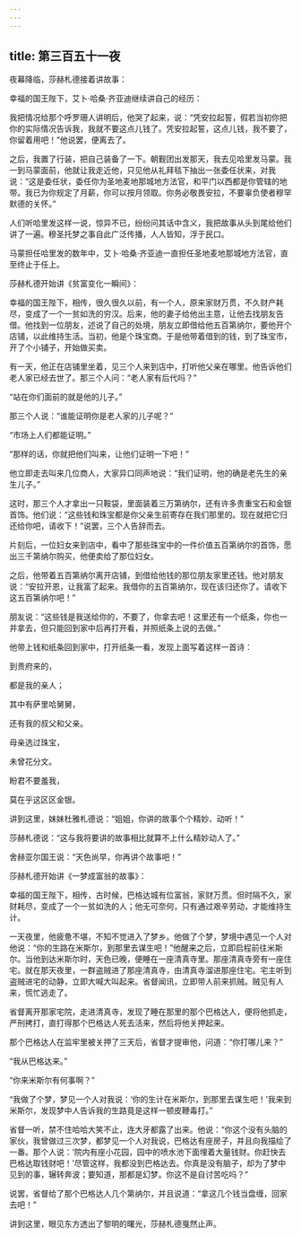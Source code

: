 ```yaml
---
---
---
```

title: 第三百五十一夜
---






夜幕降临，莎赫札德接着讲故事：





幸福的国王陛下，艾卜·哈桑·齐亚迪继续讲自己的经历：

我把情况给那个呼罗珊人讲明后，他哭了起来，说：“凭安拉起誓，假若当初你把你的实际情况告诉我，我就不要这点儿钱了。凭安拉起誓，这点儿钱，我不要了，你留着用吧！”他说罢，便离去了。

之后，我置了行装，把自己装备了一下。朝觐团出发那天，我去见哈里发马蒙。我一到马蒙面前，他就让我走近他，只见他从礼拜毯下抽出一张委任状来，对我说：“这是委任状，委任你为圣地麦地那城地方法官，和平门以西都是你管辖的地带。我已为你规定了月薪，你可以按月领取。你务必敬畏安拉，不要辜负使者穆罕默德的关怀。”

人们听哈里发这样一说，惊异不已，纷纷问其话中含义，我把故事从头到尾给他们讲了一遍。穆圣托梦之事自此广泛传播，人人皆知，浮于民口。

马蒙担任哈里发的数年中，艾卜·哈桑·齐亚迪一直担任圣地麦地那城地方法官，直至终止于任上。





莎赫札德开始讲《贫富变化一瞬间》：

幸福的国王陛下，相传，很久很久以前，有一个人，原来家财万贯，不久财产耗尽，变成了一个一贫如洗的穷汉。后来，他的妻子给他出主意，让他去找朋友告借。他找到一位朋友，述说了自己的处境，朋友立即借给他五百第纳尔，要他开个店铺，以此维持生活。当初，他是个珠宝商。于是他带着借到的钱，到了珠宝市，开了个小铺子，开始做买卖。

有一天，他正在店铺里坐着，见三个人来到店中，打听他父亲在哪里。他告诉他们老人家已经去世了。那三个人问：“老人家有后代吗？”

“站在你们面前的就是他的儿子。”

那三个人说：“谁能证明你是老人家的儿子呢？”

“市场上人们都能证明。”

“那样的话，你就把他们叫来，让他们证明一下吧！”

他立即走去叫来几位商人，大家异口同声地说：“我们证明，他的确是老先生的亲生儿子。”

这时，那三个人才拿出一只鞍袋，里面装着三万第纳尔，还有许多贵重宝石和金银首饰。他们说：“这些钱和珠宝都是你父亲生前寄存在我们那里的。现在就把它归还给你吧，请收下！”说罢，三个人告辞而去。

片刻后，一位妇女来到店中，看中了那些珠宝中的一件价值五百第纳尔的首饰，愿出三千第纳尔购买，他便卖给了那位妇女。

之后，他带着五百第纳尔离开店铺，到借给他钱的那位朋友家里还钱。他对朋友说：“安拉开恩，让我富了起来。我借你的五百第纳尔，现在该归还你了。请收下这五百第纳尔吧！”

朋友说：“这些钱是我送给你的，不要了，你拿去吧！这里还有一个纸条，你也一并拿去，但只能回到家中后再打开看，并照纸条上说的去做。”

他带上钱和纸条回到家中，打开纸条一看，发现上面写着这样一首诗：


到贵府来的，

都是我的亲人；

其中有萨里哈舅舅，

还有我的叔父和父亲。

母亲选过珠宝，

未曾花分文。

盼君不要羞我，

莫在乎这区区金银。



讲到这里，妹妹杜雅札德说：“姐姐，你讲的故事个个精妙、动听！”

莎赫札德说：“这与我将要讲的故事相比就算不上什么精妙动人了。”

舍赫亚尔国王说：“天色尚早，你再讲个故事吧！”





莎赫札德开始讲《一梦成富翁的故事》：

幸福的国王陛下，相传，古时候，巴格达城有位富翁，家财万贯。但时隔不久，家财耗尽，变成了一个一贫如洗的人；他无可奈何，只有通过艰辛劳动，才能维持生计。

一天夜里，他疲惫不堪，不知不觉进入了梦乡。他做了个梦，梦境中遇见一个人对他说：“你的生路在米斯尔，到那里去谋生吧！”他醒来之后，立即启程前往米斯尔。当他到达米斯尔时，天色已晚，便睡在一座清真寺里。那座清真寺旁有一座住宅。就在那天夜里，一群盗贼进了那座清真寺，由清真寺溜进那座住宅。宅主听到盗贼进宅的动静，立即大喊大叫起来。省督闻讯，立即带人前来抓贼。贼见有人来，慌忙逃走了。

省督离开那家宅院，走进清真寺，发现了睡在那里的那个巴格达人，便将他抓走，严刑拷打，直打得那个巴格达人死去活来，然后将他关押起来。

那个巴格达人在监牢里被关押了三天后，省督才提审他，问道：“你打哪儿来？”

“我从巴格达来。”

“你来米斯尔有何事啊？”

“我做了个梦，梦见一个人对我说：‘你的生计在米斯尔，到那里去谋生吧！’我来到米斯尔，发现梦中人告诉我的生路竟是这样一顿皮鞭毒打。”

省督一听，禁不住哈哈大笑不止，连大牙都露了出来。他说：“你这个没有头脑的家伙，我曾做过三次梦，都梦见一个人对我说，巴格达有座房子，并且向我描绘了一番。那个人说：‘院内有座小花园，园中的喷水池下面埋着大量钱财。你赶快去巴格达取钱财吧！’尽管这样，我都没到巴格达去。你真是没有脑子，却为了梦中见到的事，辗转奔波；要知道，那都是幻梦。你这不是自讨苦吃吗？”

说罢，省督给了那个巴格达人几个第纳尔，并且说道：“拿这几个钱当盘缠，回家去吧！”





讲到这里，眼见东方透出了黎明的曙光，莎赫札德戛然止声。